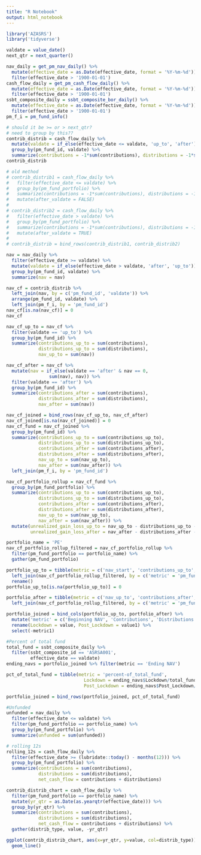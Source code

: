 ```yaml
---
title: "R Notebook"
output: html_notebook
---
```


```r
library('AZASRS')
library('tidyverse')
```

```r
valdate = value_date()
next_qtr = next_quarter()
```


```r
nav_daily = get_pm_nav_daily() %>%
  mutate(effective_date = as.Date(effective_date, format = '%Y-%m-%d')) %>%
  filter(effective_date > '1900-01-01')
cash_flow_daily = get_pm_cash_flow_daily() %>%
  mutate(effective_date = as.Date(effective_date, format = '%Y-%m-%d')) %>%
  filter(effective_date > '1900-01-01')
ssbt_composite_daily = ssbt_composite_bor_daily() %>%
  mutate(effective_date = as.Date(effective_date, format = '%Y-%m-%d')) %>%
  filter(effective_date > '1900-01-01')
pm_f_i = pm_fund_info()
```


```r
# should it be >= or > next_qtr?
# need to group by this??
contrib_distrib = cash_flow_daily %>%
  mutate(valdate = if_else(effective_date <= valdate, 'up_to', 'after')) %>%
  group_by(pm_fund_id, valdate) %>%
  summarize(contributions = -1*sum(contributions), distributions = -1*sum(distributions))
contrib_distrib
```

```r
# old method
# contrib_distrib1 = cash_flow_daily %>%
#   filter(effective_date <= valdate) %>%
#   group_by(pm_fund_portfolio) %>%
#   summarize(contributions = -1*sum(contributions), distributions = -1*sum(distributions)) %>% 
#   mutate(after_valdate = FALSE)
# 
# contrib_distrib2 = cash_flow_daily %>%
#   filter(effective_date > valdate) %>%
#   group_by(pm_fund_portfolio) %>%
#   summarize(contributions = -1*sum(contributions), distributions = -1*sum(distributions)) %>%
#   mutate(after_valdate = TRUE)
# 
# contrib_distrib = bind_rows(contrib_distrib1, contrib_distrib2)
```


```r
nav = nav_daily %>%
  filter(effective_date >= valdate) %>%
  mutate(valdate = if_else(effective_date > valdate, 'after', 'up_to')) %>%
  group_by(pm_fund_id, valdate) %>%
  summarize(nav = nav)

nav_cf = contrib_distrib %>%
  left_join(nav, by = c('pm_fund_id', 'valdate')) %>%
  arrange(pm_fund_id, valdate) %>%
  left_join(pm_f_i, by = 'pm_fund_id')
nav_cf[is.na(nav_cf)] = 0
nav_cf
```


```r
nav_cf_up_to = nav_cf %>%
  filter(valdate == 'up_to') %>%
  group_by(pm_fund_id) %>%
  summarize(contributions_up_to = sum(contributions),
            distributions_up_to = sum(distributions),
            nav_up_to = sum(nav))

nav_cf_after = nav_cf %>%
  mutate(nav = if_else(valdate == 'after' & nav == 0,
                sum(nav), nav)) %>%
  filter(valdate == 'after') %>%
  group_by(pm_fund_id) %>%
  summarize(contributions_after = sum(contributions),
            distributions_after = sum(distributions),
            nav_after = sum(nav))

nav_cf_joined = bind_rows(nav_cf_up_to, nav_cf_after)
nav_cf_joined[is.na(nav_cf_joined)] = 0
nav_cf_fund = nav_cf_joined %>%
  group_by(pm_fund_id) %>%
  summarize(contributions_up_to = sum(contributions_up_to),
            distributions_up_to = sum(distributions_up_to),
            contributions_after = sum(contributions_after),
            distributions_after = sum(distributions_after),
            nav_up_to = sum(nav_up_to),
            nav_after = sum(nav_after)) %>%
  left_join(pm_f_i, by = 'pm_fund_id')

nav_cf_portfolio_rollup = nav_cf_fund %>%
  group_by(pm_fund_portfolio) %>%
  summarize(contributions_up_to = sum(contributions_up_to),
            distributions_up_to = sum(distributions_up_to),
            contributions_after = sum(contributions_after),
            distributions_after = sum(distributions_after),
            nav_up_to = sum(nav_up_to),
            nav_after = sum(nav_after)) %>%
  mutate(unrealized_gain_loss_up_to = nav_up_to - distributions_up_to - contributions_up_to,
         unrealized_gain_loss_after = nav_after - distributions_after - contributions_after - nav_up_to)

```

```r
portfolio_name = 'PE'
nav_cf_portfolio_rollup_filtered = nav_cf_portfolio_rollup %>%
  filter(pm_fund_portfolio == portfolio_name) %>%
  gather(pm_fund_portfolio)

portfolio_up_to = tibble(metric = c('nav_start', 'contributions_up_to', 'distributions_up_to', 'unrealized_gain_loss_up_to', 'nav_up_to' )) %>%
  left_join(nav_cf_portfolio_rollup_filtered, by = c('metric' = 'pm_fund_portfolio')) %>%
  rename()
portfolio_up_to[is.na(portfolio_up_to)] = 0

portfolio_after = tibble(metric = c('nav_up_to', 'contributions_after', 'distributions_after', 'unrealized_gain_loss_after', 'nav_after' )) %>%
  left_join(nav_cf_portfolio_rollup_filtered, by = c('metric' = 'pm_fund_portfolio'))

portfolio_joined = bind_cols(portfolio_up_to, portfolio_after) %>%
  mutate('metric' = c('Beginning NAV', 'Contributions', 'Distributions', 'Unrealized Gain/Loss', 'Ending NAV')) %>%
  rename(Lockdown = value, Post_Lockdown = value1) %>%
  select(-metric1)
```










```r
#Percent of total fund
total_fund = ssbt_composite_daily %>%
  filter(ssbt_composite_id == 'ASRSA001',
         effective_date == valdate)
ending_navs = portfolio_joined %>% filter(metric == 'Ending NAV')

pct_of_total_fund = tibble(metric = 'percent-of_total_fund',
                             Lockdown = ending_navs$Lockdown/total_fund$ending_market_value,
                             Post_Lockdown = ending_navs$Post_Lockdown/total_fund$ending_market_value)

portfolio_joined = bind_rows(portfolio_joined, pct_of_total_fund)
```






```r
#Unfunded
unfunded = nav_daily %>%
  filter(effective_date <= valdate) %>%
  filter(pm_fund_portfolio == portfolio_name) %>%
  group_by(pm_fund_portfolio) %>%
  summarize(unfunded = sum(unfunded))
```




```r
# rolling 12s
rolling_12s = cash_flow_daily %>% 
  filter(effective_date >= (lubridate::today() - months(12))) %>%
  group_by(pm_fund_portfolio) %>%
  summarize(contributions = sum(contributions),
            distributions = sum(distributions), 
            net_cash_flow = contributions + distributions)

```



```r
contrib_distrib_chart = cash_flow_daily %>% 
  filter(pm_fund_portfolio == portfolio_name) %>%
  mutate(yr_qtr = as.Date(as.yearqtr(effective_date))) %>%
  group_by(yr_qtr) %>%
  summarize(contributions = sum(contributions),
            distributions = sum(distributions), 
            net_cash_flow = contributions + distributions) %>%
  gather(distrib_type, value, -yr_qtr)

ggplot(contrib_distrib_chart, aes(x=yr_qtr, y=value, col=distrib_type)) +
  geom_line()
```

